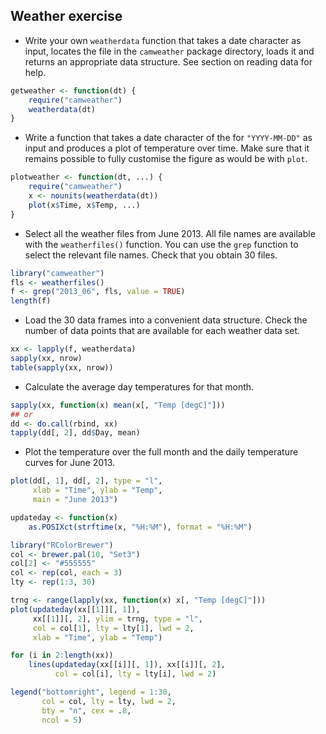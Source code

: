 ## Weather exercise

- Write your own `weatherdata` function that takes a date character as
  input, locates the file in the `camweather` package directory, loads
  it and returns an appropriate data structure. See section on reading
  data for help.

```r
getweather <- function(dt) {
    require("camweather")
    weatherdata(dt)
}
```

- Write a function that takes a date character of the for
  `"YYYY-MM-DD"` as input and produces a plot of temperature over
  time. Make sure that it remains possible to fully customise the
  figure as would be with `plot`.

```r
plotweather <- function(dt, ...) {
    require("camweather")
    x <- nounits(weatherdata(dt))
    plot(x$Time, x$Temp, ...)
}
```

- Select all the weather files from June 2013. All file names are
  available with the `weatherfiles()` function. You can use the `grep`
  function to select the relevant file names. Check that you obtain 30
  files.

```r
library("camweather")
fls <- weatherfiles()
f <- grep("2013_06", fls, value = TRUE)
length(f)
```

- Load the 30 data frames into a convenient data structure. Check the
  number of data points that are available for each weather data set.

```r
xx <- lapply(f, weatherdata)
sapply(xx, nrow)
table(sapply(xx, nrow))
```

- Calculate the average day temperatures for that month.

```r
sapply(xx, function(x) mean(x[, "Temp [degC]"]))
## or
dd <- do.call(rbind, xx)
tapply(dd[, 2], dd$Day, mean)
```

- Plot the temperature over the full month and the daily
  temperature curves for June 2013.

```r
plot(dd[, 1], dd[, 2], type = "l",
     xlab = "Time", ylab = "Temp",
     main = "June 2013")
```

```r
updateday <- function(x)
    as.POSIXct(strftime(x, "%H:%M"), format = "%H:%M")

library("RColorBrewer")
col <- brewer.pal(10, "Set3")
col[2] <- "#555555"
col <- rep(col, each = 3)
lty <- rep(1:3, 30)

trng <- range(lapply(xx, function(x) x[, "Temp [degC]"]))
plot(updateday(xx[[1]][, 1]),
     xx[[1]][, 2], ylim = trng, type = "l",
     col = col[1], lty = lty[1], lwd = 2,
     xlab = "Time", ylab = "Temp")

for (i in 2:length(xx))
    lines(updateday(xx[[i]][, 1]), xx[[i]][, 2],
          col = col[i], lty = lty[i], lwd = 2)

legend("bottomright", legend = 1:30,
       col = col, lty = lty, lwd = 2,
       bty = "n", cex = .8,
       ncol = 5)
```
